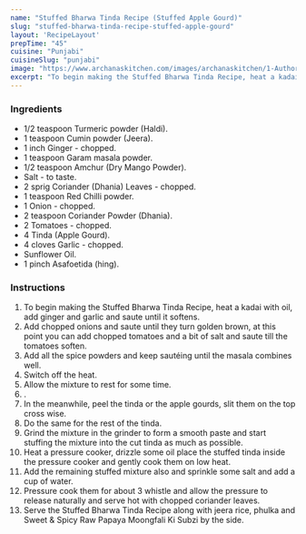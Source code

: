 ---
name: "Stuffed Bharwa Tinda Recipe (Stuffed Apple Gourd)"
slug: "stuffed-bharwa-tinda-recipe-stuffed-apple-gourd"
layout: 'RecipeLayout'
prepTime: "45"
cuisine: "Punjabi"
cuisineSlug: "punjabi"
image: "https://www.archanaskitchen.com/images/archanaskitchen/1-Author/sibyl_sunitha/Stuffed_Bharwa_Tinda_Recipe_Stuffed_Apple_Gourd_.jpg"
excerpt: "To begin making the Stuffed Bharwa Tinda Recipe, heat a kadai with oil, add ginger and garlic and saute until it softens"
---

### Ingredients

- 1/2 teaspoon Turmeric powder (Haldi).
- 1 teaspoon Cumin powder (Jeera).
- 1 inch Ginger - chopped.
- 1 teaspoon Garam masala powder.
- 1/2 teaspoon Amchur (Dry Mango Powder).
- Salt - to taste.
- 2 sprig Coriander (Dhania) Leaves - chopped.
- 1 teaspoon Red Chilli powder.
- 1 Onion - chopped.
- 2 teaspoon Coriander Powder (Dhania).
- 2 Tomatoes - chopped.
- 4 Tinda (Apple Gourd).
- 4 cloves Garlic - chopped.
- Sunflower Oil.
- 1 pinch Asafoetida (hing).

### Instructions

1. To begin making the Stuffed Bharwa Tinda Recipe, heat a kadai with oil, add ginger and garlic and saute until it softens.
1. Add chopped onions and saute until they turn golden brown, at this point you can add chopped tomatoes and a bit of salt and saute till the tomatoes soften.
1. Add all the spice powders and keep sautéing until the masala combines well.
1. Switch off the heat.
1. Allow the mixture to rest for some time.
1. .
1. In the meanwhile, peel the tinda or the apple gourds, slit them on the top cross wise.
1. Do the same for the rest of the tinda.
1. Grind the mixture in the grinder to form a smooth paste and start stuffing the mixture into the cut tinda as much as possible.
1. Heat a pressure cooker, drizzle some oil place the stuffed tinda inside the pressure cooker and gently cook them on low heat.
1. Add the remaining stuffed mixture also and sprinkle some salt and add a cup of water.
1. Pressure cook them for about 3 whistle and allow the pressure to release naturally and serve hot with chopped coriander leaves.
1. Serve the Stuffed Bharwa Tinda Recipe along with jeera rice, phulka and Sweet & Spicy Raw Papaya Moongfali Ki Subzi by the side.
